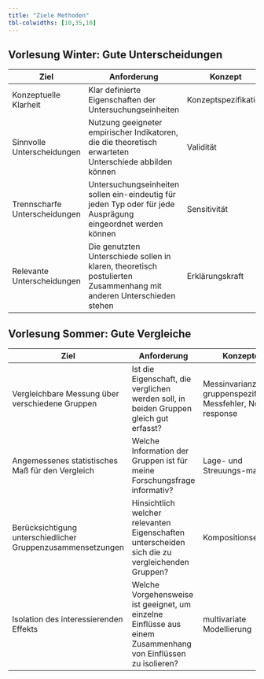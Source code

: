 ```yaml
---
title: "Ziele Methoden"
tbl-colwidths: [10,35,10]
---
```


## Vorlesung Winter: Gute Unterscheidungen

|  Ziel | Anforderung | Konzept |
|-----------------|--------------------------------------|-----------------|
| Konzeptuelle Klarheit | Klar definierte Eigenschaften der Untersuchungseinheiten | Konzeptspezifikation |
| Sinnvolle Unterscheidungen | Nutzung geeigneter empirischer Indikatoren, die die theoretisch erwarteten Unterschiede abbilden können | Validität |
| Trennscharfe Unterscheidungen | Untersuchungseinheiten sollen ein-eindeutig für jeden Typ oder für jede Ausprägung eingeordnet werden können | Sensitivität |
| Relevante Unterscheidungen | Die genutzten Unterschiede sollen in klaren, theoretisch postulierten Zusammenhang mit anderen Unterschieden stehen | Erklärungskraft |

## Vorlesung Sommer: Gute Vergleiche

| Ziel | Anforderung | Konzepte |
|-------------------|----------------------------------|-------------------|
| Vergleichbare Messung über verschiedene Gruppen | Ist die Eigenschaft, die verglichen werden soll, in beiden Gruppen gleich gut erfasst? | Messinvarianz, gruppenspezifische Messfehler, Non-response |
| Angemessenes statistisches Maß für den Vergleich | Welche Information der Gruppen ist für meine Forschungsfrage informativ? | Lage- und Streuungs-maße |
| Berücksichtigung unterschiedlicher Gruppenzusammensetzungen | Hinsichtlich welcher relevanten Eigenschaften unterscheiden sich die zu vergleichenden Gruppen? | Kompositionseffekte |
| Isolation des interessierenden Effekts | Welche Vorgehensweise ist geeignet, um einzelne Einflüsse aus einem Zusammenhang von Einflüssen zu isolieren? | multivariate Modellierung |
